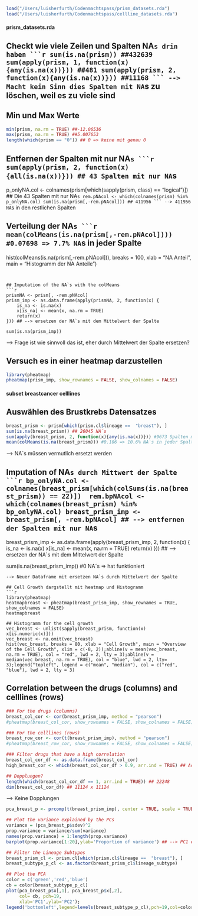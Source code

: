 ```r
load("/Users/luisherfurth/Codenmachtspass/prism_datasets.rda")
load("/Users/luisherfurth/Codenmachtspass/cellline_datasets.rda")
```
#### prism_datasets.rda
## Checkt wie viele Zeilen und Spalten NA`s drin haben
```r
sum(is.na(prism)) ##432639
sum(apply(prism, 1, function(x){any(is.na(x))})) ##481
sum(apply(prism, 2, function(x){any(is.na(x))})) ##11168
```
--> Macht kein Sinn dies Spalten mit NA`s zu löschen, weil es zu viele sind

## Min und Max Werte
```r
min(prism, na.rm = TRUE) ##-12.06536
max(prism, na.rm = TRUE) ##5.007653
length(which(prism == "0")) ## 0 => keine mit genau 0
```

## Entfernen der Spalten mit nur NA`s
```r
sum(apply(prism, 2, function(x){all(is.na(x))})) ## 43 Spalten mit nur NA`s
p_onlyNA.col <- colnames(prism[which(sapply(prism, class) == "logical")]) ## Die 43 Spalten mit nur NA`s
rem.pNAcol <- which(colnames(prism) %in% p_onlyNA.col)
sum(is.na(prism[,-rem.pNAcol])) ## 411956
```
--> 411956 NA`s in den restlichen Spalten

## Verteilung der NA`s
```r
mean(colMeans(is.na(prism[,-rem.pNAcol]))) #0.07698 => 7.7% NA`s in jeder Spalte
hist(colMeans(is.na(prism[,-rem.pNAcol])), breaks = 100, xlab = "NA Anteil", main = "Histogramm der NA Anteile")
```


## Imputation of the NA`s with the colMeans
```r
prismNA <- prism[, -rem.pNAcol]
prism_imp <- as.data.frame(apply(prismNA, 2, function(x) {
    is_na <- is.na(x)
    x[is_na] <- mean(x, na.rm = TRUE)
    return(x)
})) ## --> ersetzen der NA`s mit dem Mittelwert der Spalte

sum(is.na(prism_imp))
```
--> Frage ist wie sinnvoll das ist, eher durch Mittelwert der Spalte ersetzen?

## Versuch es in einer heatmap darzustellen
```r
library(pheatmap)
pheatmap(prism_imp, show_rownames = FALSE, show_colnames = FALSE)
```

#### subset breastcancer celllines
## Auswählen des Brustkrebs Datensatzes
```r
breast_prism <- prism[which(prism.cl$lineage ==  "breast"), ]
sum(is.na(breast_prism)) ## 26045 NA´s
sum(apply(breast_prism, 2, function(x){any(is.na(x))})) #9673 Spalten mit NA`s
mean(colMeans(is.na(breast_prism))) #0.106 => 10.6% NA`s in jeder Spalte
```
--> NA`s müssen vermutlich ersetzt werden

## Imputation of NA`s durch Mittwert der Spalte
```r
bp_onlyNA.col <- colnames(breast_prism[which(colSums(is.na(breast_prism)) == 22)]) 
rem.bpNAcol <- which(colnames(breast_prism) %in% bp_onlyNA.col)
breast_prism_imp <- breast_prism[, -rem.bpNAcol] ## --> entfernen der Spalten mit nur NA`s

breast_prism_imp <- as.data.frame(apply(breast_prism_imp, 2, function(x) {
    is_na <- is.na(x)
    x[is_na] <- mean(x, na.rm = TRUE)
    return(x)
})) ## --> ersetzen der NA`s mit dem Mittelwert der Spalte

sum(is.na(breast_prism_imp)) #0 NA´s => hat funktioniert
```
--> Neuer Dataframe mit ersetzen NA`s durch Mittelwert der Spalte

## Cell Growth dargstellt mit heatmap und Histogramm
```r
library(pheatmap)
heatmapbreast <- pheatmap(breast_prism_imp, show_rownames = TRUE, show_colnames = FALSE)
heatmapbreast

## Histogramm for the cell growth
vec_breast <- unlist(sapply(breast_prism, function(x) x[is.numeric(x)]))
vec_breast <- na.omit(vec_breast)
hist(vec_breast, breaks = 80, xlab = "Cell Growth", main = "Overview of the Cell Growth", xlim = c(-8, 2));abline(v = mean(vec_breast, na.rm = TRUE), col = "red", lwd = 2, lty = 3);abline(v = median(vec_breast, na.rm = TRUE), col = "blue", lwd = 2, lty= 3);legend("topleft", legend = c("mean", "median"), col = c("red", "blue"), lwd = 2, lty = 3)
```



## Correlation between the drugs (columns) and celllines (rows)
```r
### For the drugs (columns)
breast_col_cor <- cor(breast_prism_imp, method = "pearson")
#pheatmap(breast_col_cor, show_rownames = FALSE, show_colnames = FALSE) ## --> zu groß

### For the celllines (rows)
breast_row_cor <- cor(t(breast_prism_imp), method = "pearson")
#pheatmap(breast_row_cor, show_rownames = FALSE, show_colnames = FALSE)

### Filter drugs that have a high correlation
breast_col_cor_df <- as.data.frame(breast_col_cor)
high_breast_cor <- which(breast_col_cor_df > 0.9, arr.ind = TRUE) ## Achtung jedes Paar 2x drin (Spalte und Zeile)

## Dopplungen?
length(which(breast_col_cor_df == 1, arr.ind = TRUE)) ## 22248
dim(breast_col_cor_df) ## 11124 x 11124
```
--> Keine Dopplungen
```r
pca_breast_p <- prcomp(t(breast_prism_imp), center = TRUE, scale = TRUE)

## Plot the variance explained by the PCs
variance = (pca_breast_p$sdev)^2
prop.variance = variance/sum(variance)
names(prop.variance) = 1:length(prop.variance)
barplot(prop.variance[1:20],ylab='Proportion of variance') ## --> PC1 erklärt ~85% # --> PC2 erklärt ~2%

## Filter the Lineage Subtypes
breast_prism_cl <- prism.cl[which(prism.cl$lineage ==  "breast"), ]
breast_subtype_p_cl <- as.factor(breast_prism_cl$lineage_subtype)

## Plot the PCA
color = c('green','red','blue')
cb = color[breast_subtype_p_cl]
plot(pca_breast_p$x[,1], pca_breast_p$x[,2],
     col= cb, pch=19,
     xlab='PC1',ylab='PC2');
legend('bottomleft',legend=levels(breast_subtype_p_cl),pch=19,col=color)
```

